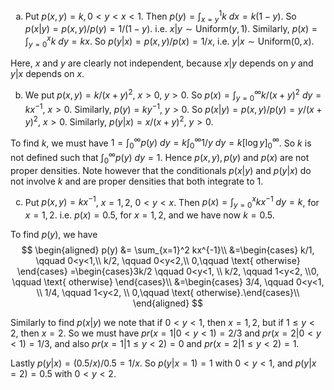 (a)  Put $p(x,y)=k,0<y<x<1.$ Then $p(y) = \int_{x=y}^1 k ~ dx = k(1-y).$ So $p(x|y)=p(x,y)/p(y) = 1/(1-y).$ i.e. $x|y \sim \text{Uniform}(y,1).$
Similarly, $p(x)=\int_{y=0}^x k ~ dy = kx$. So $p(y|x)=p(x,y)/p(x)=1/x$,
i.e. $y|x \sim \text{Uniform}(0,x)$.

Here, $x$ and $y$ are clearly not independent, because $x|y$ depends on
$y$ and $y|x$ depends on $x$.

(b)  We put $p(x,y) = k/(x+y)^2$, $x>0$, $y>0$. So $p(x) = \int_{y=0}^{\infty} k/(x+y)^2 ~ dy =kx^{-1}$, $x>0$. Similarly, $p(y)=ky^{-1}$, $y>0$. So $p(x|y)=p(x,y)/p(y)=y/(x+y)^2$, $x>0$. Similarly, $p(y|x)=x/(x+y)^2$, $y>0$.

To find $k$, we must have
$1=\int_0^{\infty} p(y) ~ dy = k\int_0^{\infty} 1/y ~ dy = k[\log y]_0^{\infty}$.
So $k$ is not defined such that $\int_0^{\infty} p(y) ~ dy = 1$. Hence
$p(x,y), p(y)$ and $p(x)$ are not proper densities. Note however that
the conditionals $p(x|y)$ and $p(y|x)$ do not involve $k$ and are proper
densities that both integrate to $1$.

(c)  Put $p(x,y) = kx^{-1}$, $x=1,2$, $0<y<x$. Then $p(x) = \int_{y=0}^x kx^{-1}~ dy = k$, for $x=1,2$. i.e. $p(x)=0.5$, for $x=1,2$, and we have now $k=0.5$.

To find $p(y)$, we have 
$$
    \begin{aligned}
    p(y) &= \sum_{x=1}^2 kx^{-1}\\
    &=\begin{cases} k/1, \qquad 0<y<1,\\ k/2, \qquad 0<y<2,\\ 0,\qquad \text{ otherwise}
 \end{cases}
=\begin{cases}3k/2 \qquad 0<y<1, \\ k/2, \qquad 1<y<2, \\0, \qquad \text{ otherwise} \end{cases}\\
    &=\begin{cases} 3/4, \qquad 0<y<1, \\ 1/4, \qquad 1<y<2, \\ 0,\qquad \text{ otherwise}.\end{cases}\\
\end{aligned}
$$

Similarly to find $p(x|y)$ we note that if $0<y<1$, then $x=1,2$, but if
$1 \leq y<2$, then $x=2$. So we must have $pr(x=1|0<y<1)=2/3$ and
$pr(x=2|0<y<1)=1/3$, and also $pr(x=1|1 \leq y<2)=0$ and
$pr(x=2|1\leq y<2)=1$.

Lastly $p(y|x) = (0.5/x)/0.5 = 1/x$. So $p(y|x=1) = 1$ with $0 < y < 1$,
and $p(y|x=2) = 0.5$ with $0 < y < 2$.

